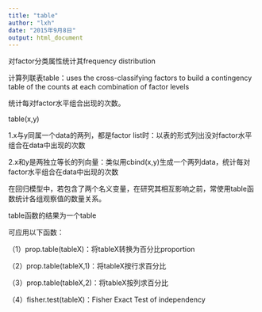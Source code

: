 ---
title: "table"
author: "lxh"
date: "2015年9月8日"
output: html_document
---

对factor分类属性统计其frequency distribution

 

计算列联表table：uses the cross-classifying factors to build a contingency table of the counts at each combination of factor levels

统计每对factor水平组合出现的次数。

 

table(x,y)

1.x与y同属一个data的两列，都是factor list时：以表的形式列出没对factor水平组合在data中出现的次数

2.x和y是两独立等长的列向量：类似用cbind(x,y)生成一个两列data，统计每对factor水平组合在data中出现的次数

 

在回归模型中，若包含了两个名义变量，在研究其相互影响之前，常使用table函数统计各组观察值的数量关系。

 

table函数的结果为一个table

可应用以下函数：

（1）prop.table(tableX)：将tableX转换为百分比proportion

（2）prop.table(tableX,1)：将tableX按行求百分比

（3）prop.table(tableX,2)：将tableX按列求百分比

（4）fisher.test(tableX)：Fisher Exact Test of independency 
